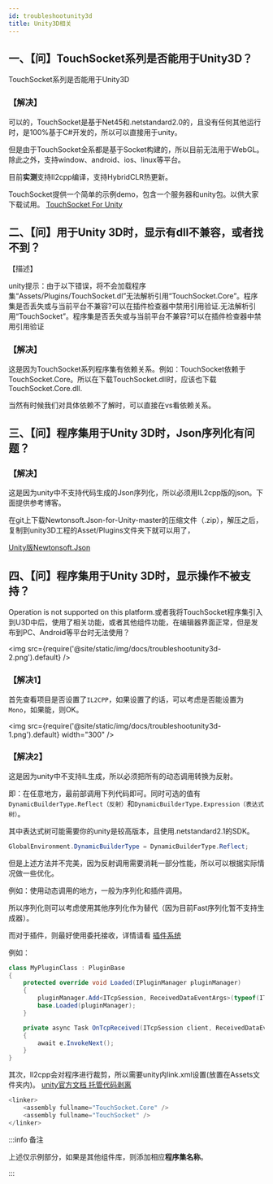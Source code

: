 ```yaml
---
id: troubleshootunity3d
title: Unity3D相关
---
```


## 一、【问】TouchSocket系列是否能用于Unity3D？

TouchSocket系列是否能用于Unity3D

### 【解决】

可以的，TouchSocket是基于Net45和.netstandard2.0的，且没有任何其他运行时，是100%基于C#开发的，所以可以直接用于unity。

但是由于TouchSocket全系都是基于Socket构建的，所以目前无法用于WebGL。除此之外，支持window、android、ios、linux等平台。

目前**实测**支持Il2cpp编译，支持HybridCLR热更新。

TouchSocket提供一个简单的示例demo，包含一个服务器和unity包。以供大家下载试用。 [TouchSocket For Unity](https://gitee.com/RRQM_Home/TouchSocket/tree/master/examples/Unity3d)

## 二、【问】用于Unity 3D时，显示有dll不兼容，或者找不到？

【描述】

unity提示：由于以下错误，将不会加载程序集“Assets/Plugins/TouchSocket.dl”无法解析引用“TouchSocket.Core”。程序集是否丢失或与当前平台不兼容?可以在插件检查器中禁用引用验证.无法解析引用“TouchSocket”。程序集是否丢失或与当前平台不兼容?可以在插件检查器中禁用引用验证

### 【解决】

这是因为TouchSocket系列程序集有依赖关系。例如：TouchSocket依赖于TouchSocket.Core。所以在下载TouchSocket.dll时，应该也下载TouchSocket.Core.dll.

当然有时候我们对具体依赖不了解时，可以直接在vs看依赖关系。


## 三、【问】程序集用于Unity 3D时，Json序列化有问题？

### 【解决】
这是因为unity中不支持代码生成的Json序列化，所以必须用IL2cpp版的json。下面提供参考博客。

在git上下载Newtonsoft.Json-for-Unity-master的压缩文件（.zip），解压之后，复制到unity3D工程的Asset/Plugins文件夹下就可以用了，

[Unity版Newtonsoft.Json](https://github.com/jilleJr/Newtonsoft.Json-for-Unity)

## 四、【问】程序集用于Unity 3D时，显示操作不被支持？

Operation is not supported on this platform.或者我将TouchSocket程序集引入到U3D中后，使用了相关功能，或者其他组件功能，在编辑器界面正常，但是发布到PC、Android等平台时无法使用？

<img src={require('@site/static/img/docs/troubleshootunity3d-2.png').default} />


### 【解决1】

首先查看项目是否设置了`IL2CPP`，如果设置了的话，可以考虑是否能设置为`Mono`，如果能，则OK。

<img src={require('@site/static/img/docs/troubleshootunity3d-1.png').default} width="300" />


### 【解决2】

这是因为unity中不支持IL生成，所以必须把所有的动态调用转换为反射。

即：在任意地方，最前部调用下列代码即可。同时可选的值有`DynamicBuilderType.Reflect（反射）`和`DynamicBuilderType.Expression（表达式树）`。

其中表达式树可能需要你的unity是较高版本，且使用.netstandard2.1的SDK。

```csharp showLineNumbers
GlobalEnvironment.DynamicBuilderType = DynamicBuilderType.Reflect;
```

但是上述方法并不完美，因为反射调用需要消耗一部分性能，所以可以根据实际情况做一些优化。

例如：使用动态调用的地方，一般为序列化和插件调用。

所以序列化则可以考虑使用其他序列化作为替代（因为目前Fast序列化暂不支持生成器）。

而对于插件，则最好使用委托接收，详情请看 [插件系统](./pluginsmanager.mdx)

例如：

```csharp showLineNumbers
class MyPluginClass : PluginBase
{
    protected override void Loaded(IPluginManager pluginManager)
    {
        pluginManager.Add<ITcpSession, ReceivedDataEventArgs>(typeof(ITcpReceivedPlugin), OnTcpReceived);
        base.Loaded(pluginManager);
    }

    private async Task OnTcpReceived(ITcpSession client, ReceivedDataEventArgs e)
    {
        await e.InvokeNext();
    }
}
```

其次，Il2cpp会对程序进行裁剪，所以需要unity内link.xml设置(放置在Assets文件夹内)。 [unity官方文档 托管代码剥离](https://docs.unity3d.com/cn/current/Manual/ManagedCodeStripping.html#LinkXML)


```csharp showLineNumbers xml
<linker>
	<assembly fullname="TouchSocket.Core" />
	<assembly fullname="TouchSocket" />
</linker>
```

:::info 备注

上述仅示例部分，如果是其他组件库，则添加相应**程序集名称**。

:::  